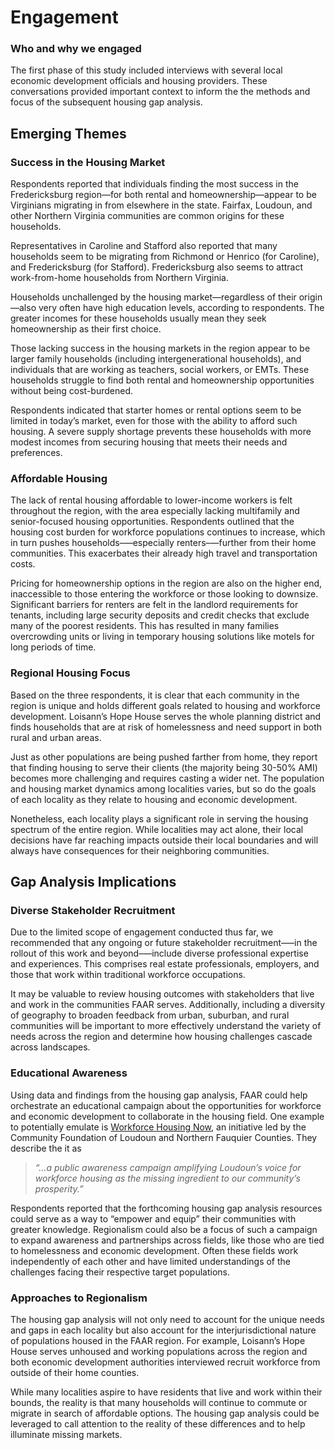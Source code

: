 # Engagement {#sec-engagement}

::: {.callout-note}
### Who and why we engaged
The first phase of this study included interviews with several local economic development officials and housing providers. These conversations provided important context to inform the the methods and focus of the subsequent housing gap analysis.
:::

## Emerging Themes 

### Success in the Housing Market

Respondents reported that individuals finding the most success in the Fredericksburg region---for both rental and homeownership---appear to be Virginians migrating in from elsewhere in the state. Fairfax, Loudoun, and other Northern Virginia communities are common origins for these households.

Representatives in Caroline and Stafford also reported that many households seem to be migrating from Richmond or Henrico (for Caroline), and Fredericksburg (for Stafford). Fredericksburg also seems to attract work-from-home households from Northern Virginia.

Households unchallenged by the housing market---regardless of their origin---also very often have high education levels, according to respondents. The greater incomes for these households usually mean they seek homeownership as their first choice.

Those lacking success in the housing markets in the region appear to be larger family households (including intergenerational households), and individuals that are working as teachers, social workers, or EMTs. These households struggle to find both rental and homeownership opportunities without being cost-burdened. 

Respondents indicated that starter homes or rental options seem to be limited in today’s market, even for those with the ability to afford such housing. A severe supply shortage prevents these households with more modest incomes from securing housing that meets their needs and preferences.

### Affordable Housing 

The lack of rental housing affordable to lower-income workers is felt throughout the region, with the area especially lacking multifamily and senior-focused housing opportunities. Respondents outlined that the housing cost burden for workforce populations continues to increase, which in turn pushes households--—especially renters--—further from their home communities. This exacerbates their already high travel and transportation costs.

Pricing for homeownership options in the region are also on the higher end, inaccessible to those entering the workforce or those looking to downsize. Significant barriers for renters are felt in the landlord requirements for tenants, including large security deposits and credit checks that exclude many of the poorest residents. This has resulted in many families overcrowding units or living in temporary housing solutions like motels for long periods of time. 

### Regional Housing Focus 

Based on the three respondents, it is clear that each community in the region is unique and holds different goals related to housing and workforce development. Loisann’s Hope House serves the whole planning district and finds households that are at risk of homelessness and need support in both rural and urban areas.

Just as other populations are being pushed farther from home, they report that finding housing to serve their clients (the majority being 30-50% AMI) becomes more challenging and requires casting a wider net. The population and housing market dynamics among localities varies, but so do the goals of each locality as they relate to housing and economic development.

Nonetheless, each locality plays a significant role in serving the housing spectrum of the entire region. While localities may act alone, their local decisions have far reaching impacts outside their local boundaries and will always have consequences for their neighboring communities.

## Gap Analysis Implications

### Diverse Stakeholder Recruitment

Due to the limited scope of engagement conducted thus far, we recommended that any ongoing or future stakeholder recruitment—--in the rollout of this work and beyond--—include diverse professional expertise and experiences. This comprises real estate professionals, employers, and those that work within traditional workforce occupations.

It may be valuable to review housing outcomes with stakeholders that live and work in the communities FAAR serves. Additionally, including a diversity of geography to broaden feedback from urban, suburban, and rural communities will be important to more effectively understand the variety of needs across the region and determine how housing challenges cascade across landscapes. 

### Educational Awareness

Using data and findings from the housing gap analysis, FAAR could help orchestrate an educational campaign about the opportunities for workforce and economic development to collaborate in the housing field. One example to potentially emulate is [Workforce Housing Now](https://workforcehousingnow.org/), an initiative led by the Community Foundation of Loudoun and Northern Fauquier Counties. They describe the it as

> *“...a public awareness campaign amplifying Loudoun’s voice for workforce housing as the missing ingredient to our community’s prosperity.” *

Respondents reported that the forthcoming housing gap analysis resources could serve as a way to “empower and equip” their communities with greater knowledge. Regionalism could also be a focus of such a campaign to expand awareness and partnerships across fields, like those who are tied to homelessness and economic development. Often these fields work independently of each other and have limited understandings of the challenges facing their respective target populations. 

### Approaches to Regionalism

The housing gap analysis will not only need to account for the unique needs and gaps in each locality but also account for the interjurisdictional nature of populations housed in the FAAR region. For example, Loisann’s Hope House serves unhoused and working populations across the region and both economic development authorities interviewed recruit workforce from outside of their home counties.

While many localities aspire to have residents that live and work within their bounds, the reality is that many households will continue to commute or migrate in search of affordable options. The housing gap analysis could be leveraged to call attention to the reality of these differences and to help illuminate missing markets. 
